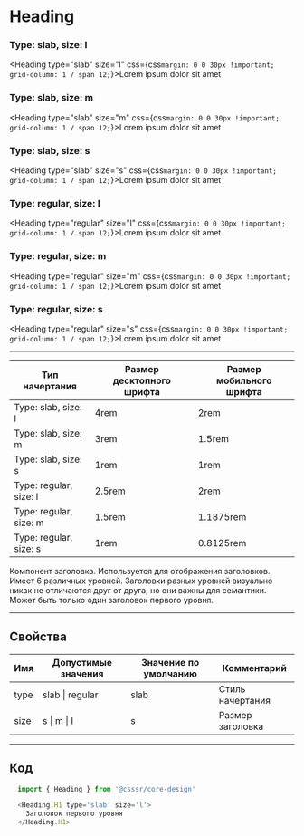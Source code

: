 
# Heading

### Type: slab, size: l
<Heading type="slab" size="l" css={css`margin: 0 0 30px !important; grid-column: 1 / span 12;`}>Lorem ipsum dolor sit amet</Heading>

### Type: slab, size: m
<Heading type="slab" size="m" css={css`margin: 0 0 30px !important; grid-column: 1 / span 12;`}>Lorem ipsum dolor sit amet</Heading>

### Type: slab, size: s
<Heading type="slab" size="s" css={css`margin: 0 0 30px !important; grid-column: 1 / span 12;`}>Lorem ipsum dolor sit amet</Heading>

### Type: regular, size: l
<Heading type="regular" size="l" css={css`margin: 0 0 30px !important; grid-column: 1 / span 12;`}>Lorem ipsum dolor sit amet</Heading>

### Type: regular, size: m
<Heading type="regular" size="m" css={css`margin: 0 0 30px !important; grid-column: 1 / span 12;`}>Lorem ipsum dolor sit amet</Heading>

### Type: regular, size: s
<Heading type="regular" size="s" css={css`margin: 0 0 30px !important; grid-column: 1 / span 12;`}>Lorem ipsum dolor sit amet</Heading>

---------------------------------------
Тип начертания         | Размер десктопного шрифта | Размер мобильного шрифта
---------------------- | ------------------------- | ------------------------
Type: slab, size: l    | 4rem                      | 2rem
Type: slab, size: m    | 3rem                      | 1.5rem
Type: slab, size: s    | 1rem                      | 1rem
Type: regular, size: l | 2.5rem                    | 2rem
Type: regular, size: m | 1.5rem                    | 1.1875rem
Type: regular, size: s | 1rem                      | 0.8125rem

Компонент заголовка. Используется для отображения заголовков. Имеет 6 различных уровней.
Заголовки разных уровней визуально никак не отличаются друг от друга, но они важны для семантики.
Может быть только один заголовок первого уровня.

---------------------------------------
## Свойства
Имя  | Допустимые значения | Значение по умолчанию | Комментарий
---- | ------------------- | --------------------- | ----------------
type | slab \| regular     | slab                  | Стиль начертания
size | s \| m \| l         | s                     | Размер заголовка

---------------------------------------
## Код
```js
  import { Heading } from '@csssr/core-design'

  <Heading.H1 type='slab' size='l'>
    Заголовок первого уровня
  </Heading.H1>
```
